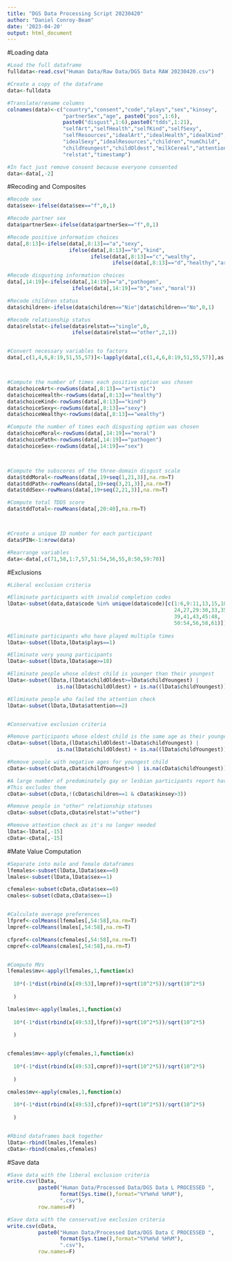 ```yaml
---
title: "DGS Data Processing Script 20230420"
author: "Daniel Conroy-Beam"
date: '2023-04-20'
output: html_document
---
```




#Loading data
```r
#Load the full dataframe
fulldata<-read.csv("Human Data/Raw Data/DGS Data RAW 20230420.csv")

#Create a copy of the dataframe
data<-fulldata

#Translate/rename columns
colnames(data)<-c("country","consent","code","plays","sex","kinsey",
                  "partnerSex","age", paste0("pos",1:6),
                  paste0("disgust",1:6),paste0("tdds",1:21),
                  "selfArt","selfHealth","selfKind","selfSexy",
                  "selfResources","idealArt","idealHealth","idealKind",
                  "idealSexy","idealResources","children","numChild",
                  "childYoungest","childOldest","milkCereal","attention",
                  "relstat","timestamp")

#In fact just remove consent because everyone consented
data<-data[,-2]

```




#Recoding and Composites
```r

#Recode sex
data$sex<-ifelse(data$sex=="f",0,1)

#Recode partner sex
data$partnerSex<-ifelse(data$partnerSex=="f",0,1)

#Recode positive information choices
data[,8:13]<-ifelse(data[,8:13]=="a","sexy",
                    ifelse(data[,8:13]=="b","kind",
                           ifelse(data[,8:13]=="c","wealthy",
                                  ifelse(data[,8:13]=="d","healthy","artistic"))))

#Recode disgusting information choices
data[,14:19]<-ifelse(data[,14:19]=="a","pathogen",
                     ifelse(data[,14:19]=="b","sex","moral"))

#Recode children status
data$children<-ifelse(data$children=="Nie"|data$children=="No",0,1)

#Recode relationship status
data$relstat<-ifelse(data$relstat=="single",0,
                     ifelse(data$relstat=="other",2,1))


#Convert necessary variables to factors
data[,c(1,4,6,8:19,51,55,57)]<-lapply(data[,c(1,4,6,8:19,51,55,57)],as.factor)



#Compute the number of times each positive option was chosen
data$choiceArt<-rowSums(data[,8:13]=="artistic")
data$choiceHealth<-rowSums(data[,8:13]=="healthy")
data$choiceKind<-rowSums(data[,8:13]=="kind")
data$choiceSexy<-rowSums(data[,8:13]=="sexy")
data$choiceWealthy<-rowSums(data[,8:13]=="wealthy")

#Compute the number of times each disgusting option was chosen
data$choiceMoral<-rowSums(data[,14:19]=="moral")
data$choicePath<-rowSums(data[,14:19]=="pathogen")
data$choiceSex<-rowSums(data[,14:19]=="sex")



#Compute the subscores of the three-domain disgust scale
data$tddMoral<-rowMeans(data[,19+seq(1,21,3)],na.rm=T)
data$tddPath<-rowMeans(data[,19+seq(3,21,3)],na.rm=T)
data$tddSex<-rowMeans(data[,19+seq(2,21,3)],na.rm=T)

#Compute total TDDS score
data$tddTotal<-rowMeans(data[,20:40],na.rm=T)



#Create a unique ID number for each participant
data$PIN<-1:nrow(data)

#Rearrange variables
data<-data[,c(71,58,1:7,57,51:54,56,55,8:50,59:70)]

```


#Exclusions
```r
#Liberal exclusion criteria

#Eliminate participants with invalid completion codes
lData<-subset(data,data$code %in% unique(data$code)[c(1:6,9:11,13,15,18,20:21,
                                                      24,27,29:30,33,35,
                                                      39,41,43,45:48,
                                                      50:54,56,58,61)])
              
#Eliminate participants who have played multiple times  
lData<-subset(lData,lData$plays==1)

#Eliminate very young participants
lData<-subset(lData,lData$age>=18)

#Eliminate people whose oldest child is younger than their youngest
lData<-subset(lData,(lData$childOldest>=lData$childYoungest) | 
                is.na(lData$childOldest) + is.na((lData$childYoungest)))

#Eliminate people who failed the attention check
lData<-subset(lData,lData$attention==2)


#Conservative exclusion criteria

#Remove participants whose oldest child is the same age as their youngest
cData<-subset(lData,(lData$childOldest!=lData$childYoungest) | 
                is.na(lData$childOldest) + is.na((lData$childYoungest)))

#Remove people with negative ages for youngest child
cData<-subset(cData,cData$childYoungest>0 | is.na(cData$childYoungest))

#A large number of predominately gay or lesbian participants report having children
#This excludes them
cData<-subset(cData,!(cData$children==1 & cData$kinsey>3))

#Remove people in "other" relationship statuses
cData<-subset(cData,cData$relstat!="other")

#Remove attention check as it's no longer needed
lData<-lData[,-15]
cData<-cData[,-15]

```


#Mate Value Computation
```r
#Separate into male and female dataframes
lfemales<-subset(lData,lData$sex==0)
lmales<-subset(lData,lData$sex==1)

cfemales<-subset(cData,cData$sex==0)
cmales<-subset(cData,cData$sex==1)


#Calculate average preferences
lfpref<-colMeans(lfemales[,54:58],na.rm=T)
lmpref<-colMeans(lmales[,54:58],na.rm=T)

cfpref<-colMeans(cfemales[,54:58],na.rm=T)
cmpref<-colMeans(cmales[,54:58],na.rm=T)


#Compute MVs
lfemales$mv<-apply(lfemales,1,function(x)
  
  10*(-1*dist(rbind(x[49:53],lmpref))+sqrt(10^2*5))/sqrt(10^2*5)
  
  )

lmales$mv<-apply(lmales,1,function(x)
  
  10*(-1*dist(rbind(x[49:53],lfpref))+sqrt(10^2*5))/sqrt(10^2*5)
  
  )


cfemales$mv<-apply(cfemales,1,function(x)
  
  10*(-1*dist(rbind(x[49:53],cmpref))+sqrt(10^2*5))/sqrt(10^2*5)
  
  )

cmales$mv<-apply(cmales,1,function(x)
  
  10*(-1*dist(rbind(x[49:53],cfpref))+sqrt(10^2*5))/sqrt(10^2*5)
  
  )


#Rbind dataframes back together
lData<-rbind(lmales,lfemales)
cData<-rbind(cmales,cfemales)

```



#Save data
```r
#Save data with the liberal exclusion criteria
write.csv(lData,
          paste0("Human Data/Processed Data/DGS Data L PROCESSED ",
                 format(Sys.time(),format="%Y%m%d %H%M"),
                 ".csv"),
          row.names=F)

#Save data with the conservative exclusion criteria
write.csv(cData,
          paste0("Human Data/Processed Data/DGS Data C PROCESSED ",
                 format(Sys.time(),format="%Y%m%d %H%M"),
                 ".csv"),
          row.names=F)
```
